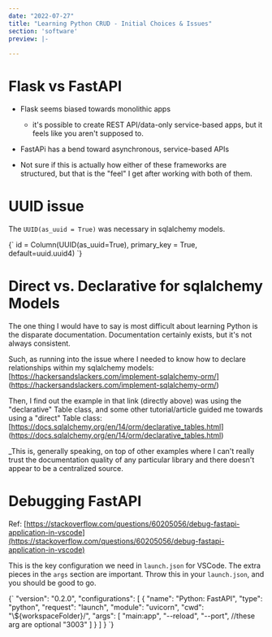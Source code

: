 ```yaml
---
date: "2022-07-27"
title: "Learning Python CRUD - Initial Choices & Issues"
section: 'software'
preview: |-
    
---
```



# Flask vs FastAPI

- Flask seems biased towards monolithic apps
    - it's possible to create REST API/data-only service-based apps, but it 
    feels like you aren't supposed to.
- FastAPi has a bend toward asynchronous, service-based APIs

- Not sure if this is actually how either of these frameworks are structured,
but that is the "feel" I get after working with both of them.

# UUID issue

The `UUID(as_uuid = True)` was necessary in sqlalchemy models.

<MyHighlighter language="python">
{` id = Column(UUID(as_uuid=True), primary_key = True, default=uuid.uuid4) `}
</MyHighlighter>

# Direct vs. Declarative for sqlalchemy Models

The one thing I would have to say is most difficult about learning Python is the 
disparate documentation. Documentation certainly exists, but it's not always 
consistent.

Such, as running into the issue where I needed to know how to declare relationships 
within my sqlalchemy models: [https://hackersandslackers.com/implement-sqlalchemy-orm/]
(https://hackersandslackers.com/implement-sqlalchemy-orm/)

Then, I find out the example in that link (directly above) was using the "declarative"
Table class, and some other tutorial/article guided me towards using a "direct" Table 
class: [https://docs.sqlalchemy.org/en/14/orm/declarative_tables.html]
(https://docs.sqlalchemy.org/en/14/orm/declarative_tables.html)

_This is, generally speaking, on top of other examples where I can't really trust the 
documentation quality of any particular library and there doesn't appear to be a 
centralized source.




# Debugging FastAPI

Ref: [https://stackoverflow.com/questions/60205056/debug-fastapi-application-in-vscode](https://stackoverflow.com/questions/60205056/debug-fastapi-application-in-vscode)

This is the key configuration we need in `launch.json` for VSCode. The extra pieces in 
the `args` section are important. Throw this in your `launch.json`, and you should be good 
to go.

<MyHighlighter language="json">
{`
"version": "0.2.0",
  "configurations": [
    {
      "name": "Python: FastAPI",
      "type": "python",
      "request": "launch",
      "module": "uvicorn",
      "cwd": "\${workspaceFolder}/<folder to your main.py>",
      "args": [
        "main:app",
        "--reload",
        "--port", //these arg are optional
        "3003"
      ]
    }
  ]
}
`}
</MyHighlighter>